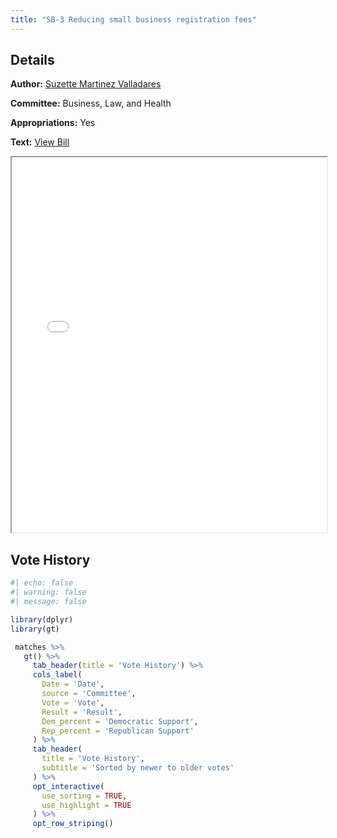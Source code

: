 ```yaml
---
title: "SB-3 Reducing small business registration fees"
---
```


::: {.panel-tabset}

## Details

**Author:** [Suzette Martinez Valladares](../senator-pages/district_23.qmd)

**Committee:** Business, Law, and Health

**Appropriations:** Yes

**Text:** [View Bill](../files/pdfs/bills/VALLADARES_SB3.pdf)

<iframe src="../files/pdfs/bills/VALLADARES_SB3.pdf" width="100%" height="600px"></iframe>

## Vote History

```r
#| echo: false
#| warning: false
#| message: false

library(dplyr)
library(gt)

 matches %>%
   gt() %>%
     tab_header(title = 'Vote History') %>%
     cols_label(
       Date = 'Date',
       source = 'Committee',
       Vote = 'Vote',
       Result = 'Result',
       Dem_percent = 'Democratic Support',
       Rep_percent = 'Republican Support'
     ) %>%
     tab_header(
       title = 'Vote History',
       subtitle = 'Sorted by newer to older votes'
     ) %>%
     opt_interactive(
       use_sorting = TRUE,
       use_highlight = TRUE
     ) %>%
     opt_row_striping() 

```

:::
